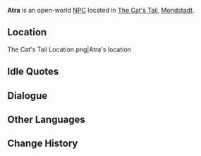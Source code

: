 {{Character Infobox
|type             = Open-World NPC
|image            = NPC Atra.png
|region           = Mondstadt
|location         = Mondstadt
|affiliation      = The Cat's Tail
}}
'''Atra''' is an open-world [[NPC]] located in [[The Cat's Tail]], [[Mondstadt]].

==Location==
<gallery>
The Cat's Tail Location.png|Atra's location
</gallery>
<!--
==Profile==
''(To be added.)''

===Appearance===
''(To be added.)''

==Quests and Events==
{{Quests and Events}}
-->
==Idle Quotes==
{{Transclude|Genius Invokation TCG/Stage/Atra|Idle Quotes}}

==Dialogue==
{{Transclude|Genius Invokation TCG/Stage/Atra|Dialogue}}
<!--
==Trivia==
* 
-->
==Other Languages==
{{Other Languages
|default_hidden = 1
|en      = Atra
|zhs     = 阿特拉
|zhs_rm  = Ātèlā
|zht     = 阿特拉
|zht_rm  = Ātèlā
|ja      = アトラ
|ja_rm   = Atora
|ko      = 아트라
|es      = Atra
|fr      = Atra
|ru      = Атра
|th      = Atra
|vi      = Atra
|de      = Atra
|id      = Atra
|pt      = Atra
|tr      = Atra
|it      = Atra
}}

==Change History==
{{Change History|3.3}}
<!--
==References==
{{Reflist}}
-->